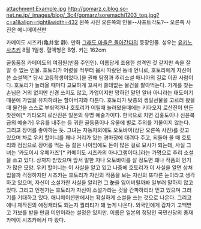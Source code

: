 attachment:Example.jpg http://gomarz.c.blog.so-net.ne.jp/_images/blog/_3c4/gomarz/soremachi1203_top.jpg?c=a1&align=right&width=432
왼쪽 사진 오른쪽의 인물--샤프트각도?-- 오른쪽 사진은 에니메이션판

카메이도 시즈카(亀井堂 静). 만화 [[그래도 마을은 돌아간다]]의 등장인물. 성우는 [[유키노 사츠키]]
8월 1일생. 혈액형은 B형. 키는 162cm

골동품점 카메이도의 여점원(반쯤 주인인). 이름답게 조용한 성격인 것 같지만 속을 잘 알 수 없는 인물. 호토리가 어렸을 적부터 몹시 따랐던 동네 언니로, 호토리에게 자신이 쓴 소설책[* 당시 고등학생이었다.]을 권해 탐정과 추리소설 매니아의 길로 이끈 사람이다. 호토리가 놀러올 때마다 교묘하게 꼬셔서 쓸데없는 물건을 팔아먹는다.
가게를 찾는 손님은 거의 없지만 신경 쓰지도 않고, 가업이지만 망하던 말던 알바 아니라는 태도이기 때문에 가업을 유지하려는 할아버지와 다툰다. 호토리가 탓층의 생일선물을 고르러 왔을때 물건을 스스로 부숴먹거나 호토리가 어릴때 놀러왔을때에는 키타오지 로산진이 만든 찻잔에[* 키타오지 로산진은 일본의 유명 예술가이다. 한국으로 치면 김홍도이나 신윤복 급의 예술가] 우유를 내주는 등 귀한 골동품이나 유물에 별로 주의를 기울이지 않는다. 그리고 장어를 좋아하는 듯.
그녀는 자동차외에도 오토바이(상단 오른쪽 사진)를 갖고 있으며 차로 우키 할머니를 꽤나 거리가 있는 경마장에 대려다 주고, 되돌아 올 때 호토리와 점심으로 장어를 먹는 등 젊은 나이임에도 돈이 많은 걸로 묘사가 되는데, 사실 그녀는 '카도이시 우메카즈'[* 카메이도 시즈카의 아나그램이다.]라는 가명으로 추리 소설을 쓰고 있다. 상까지 받았으며 앞서 말한 차나 오토바이를 살 정도면 꽤나 작품의 인기가 많은 모양. 우키 할머니는 이 사실을 알고 있고 나중에 호토리가 이 사실을 알면 상처입을까 걱정하지만 시즈카는 호토리가 자신의 작품을 보는 자신의 또다른 눈이라고 생각하고 있으며, 자신이 소설가란 사실을 알리면 그 '''눈'''을 잃어버릴까봐 일부러 말하지 않고 있다. 그리고 언젠가는 호토리가 자신이 소설가라는 것을 간파하리라 믿고 있으며 그러기를 기대하고 있다.
애니메이션판에서는 확실하게 소설을 쓰는 것으로 나온다. 그리고 애니 제작진의 애정캐라도 되는지 퀄리티가 꽤 높게 나온다. 외국인에게 갑자기 고백받고 가보를 받을 만큼 미인이라는 설정은 있지만. 이름은 일본의 정당인 국민신당의 총재 카메이 시즈카에서 따 왔다.
